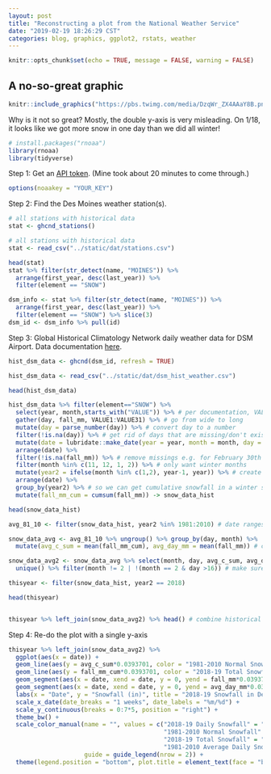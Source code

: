 ```yaml
---
layout: post
title: "Reconstructing a plot from the National Weather Service"
date: "2019-02-19 18:26:29 CST"
categories: blog, graphics, ggplot2, rstats, weather
---
```

```r
knitr::opts_chunk$set(echo = TRUE, message = FALSE, warning = FALSE)
```

## A no-so-great graphic

```r
knitr::include_graphics("https://pbs.twimg.com/media/DzqWr_ZX4AAaY8B.png:large")
```

Why is it not so great? Mostly, the double y-axis is very misleading. On 1/18, it looks like we got more snow in one day than we did all winter! 

```r
# install.packages("rnoaa")
library(rnoaa)
library(tidyverse)
```


Step 1: Get an [API token](https://www.ncdc.noaa.gov/cdo-web/token). (Mine took about 20 minutes to come through.) 

```r
options(noaakey = "YOUR_KEY")
```

Step 2: Find the Des Moines weather station(s). 

```r
# all stations with historical data
stat <- ghcnd_stations()
```

```r
# all stations with historical data
stat <- read_csv("../static/dat/stations.csv")
```

```r
head(stat)
stat %>% filter(str_detect(name, "MOINES")) %>% 
  arrange(first_year, desc(last_year)) %>% 
  filter(element == "SNOW") 

dsm_info <- stat %>% filter(str_detect(name, "MOINES")) %>% 
  arrange(first_year, desc(last_year)) %>% 
  filter(element == "SNOW") %>% slice(3)
dsm_id <- dsm_info %>% pull(id)

```

Step 3: Global Historical Climatology Network daily weather data for DSM Airport. Data documentation [here](https://www1.ncdc.noaa.gov/pub/data/ghcn/daily/readme.txt). 

```r
hist_dsm_data <- ghcnd(dsm_id, refresh = TRUE)
```

```r
hist_dsm_data <- read_csv("../static/dat/dsm_hist_weather.csv")
```




```r
head(hist_dsm_data)

hist_dsm_data %>% filter(element=="SNOW") %>% 
  select(year, month,starts_with("VALUE")) %>% # per documentation, VALUE# indicates the day of the month 
  gather(day, fall_mm, VALUE1:VALUE31) %>% # go from wide to long
  mutate(day = parse_number(day)) %>% # convert day to a number
  filter(!is.na(day)) %>% # get rid of days that are missing/don't exist
  mutate(date = lubridate::make_date(year = year, month = month, day = day)) %>% # creat an actual date column
  arrange(date) %>% 
  filter(!is.na(fall_mm)) %>% # remove missings e.g. for February 30th 
  filter(month %in% c(11, 12, 1, 2)) %>% # only want winter months
  mutate(year2 = ifelse(month %in% c(1,2), year-1, year)) %>% # create another year variable to group by 
  arrange(date) %>% 
  group_by(year2) %>% # so we can get cumulative snowfall in a winter season.
  mutate(fall_mm_cum = cumsum(fall_mm)) -> snow_data_hist

head(snow_data_hist)

avg_81_10 <- filter(snow_data_hist, year2 %in% 1981:2010) # date ranges to match original plot 

snow_data_avg <- avg_81_10 %>% ungroup() %>% group_by(day, month) %>% 
  mutate(avg_c_sum = mean(fall_mm_cum), avg_day_mm = mean(fall_mm)) # compute daily averages 

snow_data_avg2 <- snow_data_avg %>% select(month, day, avg_c_sum, avg_day_mm) %>% 
  unique() %>% filter(month != 2 | !(month == 2 & day >16)) # make sure date ranges match data available for 2019

thisyear <- filter(snow_data_hist, year2 == 2018)

head(thisyear) 


thisyear %>% left_join(snow_data_avg2) %>% head() # combine historical data with this year's data

```

Step 4: Re-do the plot with a single y-axis

```r
thisyear %>% left_join(snow_data_avg2) %>%
  ggplot(aes(x = date)) + 
  geom_line(aes(y = avg_c_sum*0.0393701, color = "1981-2010 Normal Snowfall"), size = 1.5)  + # multiply by 0.0393701 to convert mm to in
  geom_line(aes(y = fall_mm_cum*0.0393701, color = "2018-19 Total Snowfall"), size = 1.5) + 
  geom_segment(aes(x = date, xend = date, y = 0, yend = fall_mm*0.0393701, color ="2018-19 Daily Snowfall"), size = 1.5) + 
  geom_segment(aes(x = date, xend = date, y = 0, yend = avg_day_mm*0.0393701, color ="1981-2010 Average Daily Snowfall"), size = 1.5, alpha = .6) + 
  labs(x = "Date", y = "Snowfall (in)", title = "2018-19 Snowfall in Des Moines") + 
  scale_x_date(date_breaks = "1 weeks", date_labels = "%m/%d") + 
  scale_y_continuous(breaks = 0:7*5, position = "right") +  
  theme_bw() + 
  scale_color_manual(name = "", values = c("2018-19 Daily Snowfall" = "#00B0F0",
                                           "1981-2010 Normal Snowfall" = "#00B050",
                                           "2018-19 Total Snowfall" = "navy",
                                           "1981-2010 Average Daily Snowfall" = "#71e8a7"), 
                     guide = guide_legend(nrow = 2)) + 
  theme(legend.position = "bottom", plot.title = element_text(face = "bold", hjust = .5)) 
 
``` 
